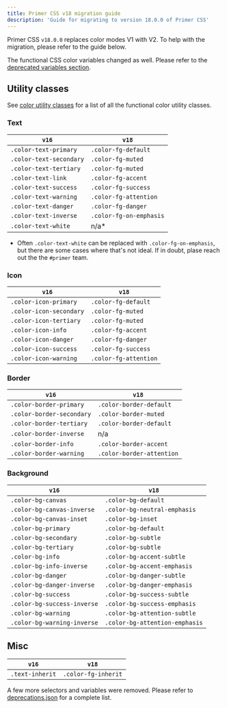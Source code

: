```yaml
---
title: Primer CSS v18 migration guide
description: 'Guide for migrating to version 18.0.0 of Primer CSS'
---
```


Primer CSS `v18.0.0` replaces color modes V1 with V2. To help with the migration, please refer to the guide below.

<Note>
  The functional CSS color variables changed as well. Please refer to the <a href="https://primer.style/primitives/colors#deprecated-variables">deprecated variables section</a>.
</Note>

## Utility classes

See [color utility classes](/utilities/colors) for a list of all the functional color utility classes.

### Text

| `v16`                   | `v18`                   |
| ----------------------- | ------------------------|
| `.color-text-primary`   | `.color-fg-default`     |
| `.color-text-secondary` | `.color-fg-muted`       |
| `.color-text-tertiary`  | `.color-fg-muted`      |
| `.color-text-link`      | `.color-fg-accent`      |
| `.color-text-success`   | `.color-fg-success`     |
| `.color-text-warning`   | `.color-fg-attention`   |
| `.color-text-danger`    | `.color-fg-danger`      |
| `.color-text-inverse`   | `.color-fg-on-emphasis` |
| `.color-text-white`     | n/a*                    |

* Often `.color-text-white` can be replaced with `.color-fg-on-emphasis`, but there are some cases where that's not ideal. If in doubt, plase reach out the the `#primer` team.

### Icon

| `v16`                   | `v18`                 |
| ----------------------- | --------------------- |
| `.color-icon-primary`   | `.color-fg-default`   |
| `.color-icon-secondary` | `.color-fg-muted`     |
| `.color-icon-tertiary`  | `.color-fg-muted`     |
| `.color-icon-info`      | `.color-fg-accent`    |
| `.color-icon-danger`    | `.color-fg-danger`    |
| `.color-icon-success`   | `.color-fg-success`   |
| `.color-icon-warning`   | `.color-fg-attention` |

### Border

| `v16`                     | `v18`                     |
| ------------------------- | ------------------------- |
| `.color-border-primary`   | `.color-border-default`   |
| `.color-border-secondary` | `.color-border-muted`     |
| `.color-border-tertiary`  | `.color-border-default`   |
| `.color-border-inverse`   | n/a                       |
| `.color-border-info`      | `.color-border-accent`    |
| `.color-border-warning`   | `.color-border-attention` |

### Background

| `v16`                       | `v18`                          |
| --------------------------- | ------------------------------ |
| `.color-bg-canvas`          | `.color-bg-default`            |
| `.color-bg-canvas-inverse`  | `.color-bg-neutral-emphasis`   |
| `.color-bg-canvas-inset`    | `.color-bg-inset`              |
| `.color-bg-primary`         | `.color-bg-default`            |
| `.color-bg-secondary`       | `.color-bg-subtle`             |
| `.color-bg-tertiary`        | `.color-bg-subtle`             |
| `.color-bg-info`            | `.color-bg-accent-subtle`      |
| `.color-bg-info-inverse`    | `.color-bg-accent-emphasis`    |
| `.color-bg-danger`          | `.color-bg-danger-subtle`      |
| `.color-bg-danger-inverse`  | `.color-bg-danger-emphasis`    |
| `.color-bg-success`         | `.color-bg-success-subtle`     |
| `.color-bg-success-inverse` | `.color-bg-success-emphasis`   |
| `.color-bg-warning`         | `.color-bg-attention-subtle`   |
| `.color-bg-warning-inverse` | `.color-bg-attention-emphasis` |

## Misc

| `v16`                       | `v18`                          |
| --------------------------- | ------------------------------ |
| `.text-inherit`             | `.color-fg-inherit`            |

A few more selectors and variables were removed. Please refer to [deprecations.json](https://github.com/primer/css/blob/main/src/deprecations.json) for a complete list.
